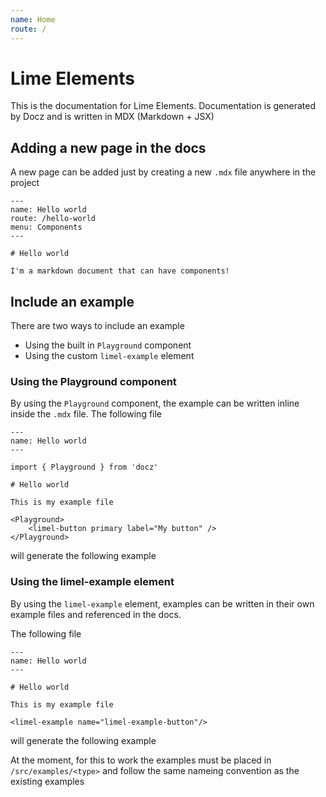 ```yaml
---
name: Home
route: /
---
```



# Lime Elements

This is the documentation for Lime Elements. Documentation is generated by Docz and
is written in MDX (Markdown + JSX)

## Adding a new page in the docs

A new page can be added just by creating a new `.mdx` file anywhere in the project

```
---
name: Hello world
route: /hello-world
menu: Components
---

# Hello world

I'm a markdown document that can have components!
```

## Include an example

There are two ways to include an example

* Using the built in `Playground` component
* Using the custom `limel-example` element

### Using the Playground component

By using the `Playground` component, the example can be written inline inside the `.mdx`
file. The following file

```
---
name: Hello world
---

import { Playground } from 'docz'

# Hello world

This is my example file

<Playground>
    <limel-button primary label="My button" />
</Playground>
```

will generate the following example

<Playground>
    <limel-button primary label="My button" />
</Playground>

### Using the limel-example element

By using the `limel-example` element, examples can be written in their own example
files and referenced in the docs.

The following file

```
---
name: Hello world
---

# Hello world

This is my example file

<limel-example name="limel-example-button"/>
```

will generate the following example

<limel-example name="limel-example-button"/>

At the moment, for this to work the examples must be placed in `/src/examples/<type>` and
follow the same nameing convention as the existing examples